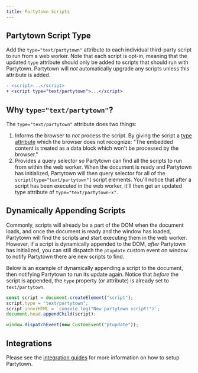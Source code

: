 ```yaml
---
title: Partytown Scripts
---
```


## Partytown Script Type

Add the `type="text/partytown"` attribute to each individual third-party script to run from a web worker. Note that each script is opt-in, meaning that the updated `type` attribute should only be added to scripts that should run with Partytown. Partytown will _not_ automatically upgrade any scripts unless this attribute is added.

```diff
- <script>...</script>
+ <script type="text/partytown">...</script>
```

## Why `type="text/partytown"`?

The `type="text/partytown"` attribute does two things:

1. Informs the browser to _not_ process the script. By giving the script a [type attribute](https://developer.mozilla.org/en-US/docs/Web/HTML/Element/script#attr-type) which the browser does not recognize: "The embedded content is treated as a data block which won't be processed by the browser."
2. Provides a query selector so Partytown can find all the scripts to run from within the web worker. When the document is ready and Partytown has initialized, Partytown will then query selector for all of the `script[type="text/partytown"]` script elements. You'll notice that after a script has been executed in the web worker, it'll then get an updated type attribute of `type="text/partytown-x"`.

## Dynamically Appending Scripts

Commonly, scripts will already be a part of the DOM when the document loads, and once the document is ready and the window has loaded, Partytown will find the scripts and start executing them in the web worker. However, if a script is dynamically appended to the DOM, _after_ Partytown has initialized, you can still dispatch the `ptupdate` custom event on window to notify Partytown there are new scripts to find.

Below is an example of dynamically appending a script to the document, then notifying Partytown to run its update again. Notice that _before_ the script is appended, the `type` property (or attribute) is already set to `text/partytown`.

```js
const script = document.createElement("script");
script.type = "text/partytown";
script.innerHTML = `console.log("New partytown script!")`;
document.head.appendChild(script);

window.dispatchEvent(new CustomEvent("ptupdate"));
```

## Integrations

Please see the [integration guides](/integrations) for more information on how to setup Partytown.
